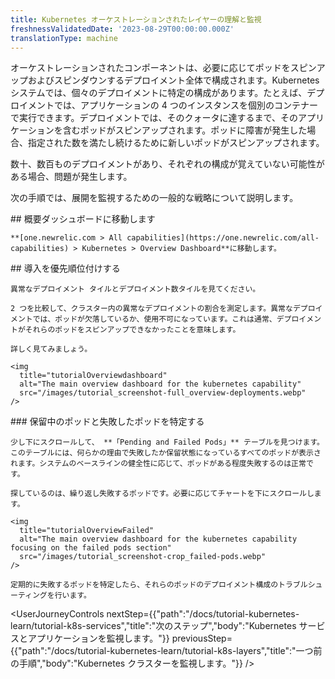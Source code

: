 ```yaml
---
title: Kubernetes オーケストレーションされたレイヤーの理解と監視
freshnessValidatedDate: '2023-08-29T00:00:00.000Z'
translationType: machine
---
```


オーケストレーションされたコンポーネントは、必要に応じてポッドをスピンアップおよびスピンダウンするデプロイメント全体で構成されます。Kubernetes システムでは、個々のデプロイメントに特定の構成があります。たとえば、デプロイメントでは、アプリケーションの 4 つのインスタンスを個別のコンテナーで実行できます。デプロイメントでは、そのクォータに達するまで、そのアプリケーションを含むポッドがスピンアップされます。ポッドに障害が発生した場合、指定された数を満たし続けるために新しいポッドがスピンアップされます。

数十、数百ものデプロイメントがあり、それぞれの構成が覚えていない可能性がある場合、問題が発生します。

次の手順では、展開を監視するための一般的な戦略について説明します。

<Steps>
  <Step>
    ## 概要ダッシュボードに移動します

    **[one.newrelic.com > All capabilities](https://one.newrelic.com/all-capabilities) > Kubernetes > Overview Dashboard**に移動します。
  </Step>

  <Step>
    ## 導入を優先順位付けする

    異常なデプロイメント タイルとデプロイメント数タイルを見てください。

    2 つを比較して、クラスター内の異常なデプロイメントの割合を測定します。異常なデプロイメントでは、ポッドが欠落しているか、使用不可になっています。これは通常、デプロイメントがそれらのポッドをスピンアップできなかったことを意味します。

    詳しく見てみましょう。

    <img
      title="tutorialOverviewdashboard"
      alt="The main overview dashboard for the kubernetes capability"
      src="/images/tutorial_screenshot-full_overview-deployments.webp"
    />
  </Step>

  <Step>
    ### 保留中のポッドと失敗したポッドを特定する

    少し下にスクロールして、 **「Pending and Failed Pods」** テーブルを見つけます。このテーブルには、何らかの理由で失敗したか保留状態になっているすべてのポッドが表示されます。システムのベースラインの健全性に応じて、ポッドがある程度失敗するのは正常です。

    探しているのは、繰り返し失敗するポッドです。必要に応じてチャートを下にスクロールします。

    <img
      title="tutorialOverviewFailed"
      alt="The main overview dashboard for the kubernetes capability focusing on the failed pods section"
      src="/images/tutorial_screenshot-crop_failed-pods.webp"
    />

    定期的に失敗するポッドを特定したら、それらのポッドのデプロイメント構成のトラブルシューティングを行います。
  </Step>
</Steps>

<UserJourneyControls
  nextStep={{"path":"/docs/tutorial-kubernetes-learn/tutorial-k8s-services","title":"次のステップ","body":"Kubernetes サービスとアプリケーションを監視します。"}}
  previousStep={{"path":"/docs/tutorial-kubernetes-learn/tutorial-k8s-layers","title":"一つ前の手順","body":"Kubernetes クラスターを監視します。"}}
/>
